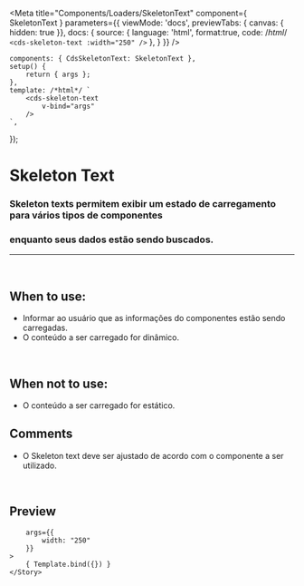 
<Meta
	title="Components/Loaders/SkeletonText"
	component={ SkeletonText }
	parameters={{
		viewMode: 'docs',
		previewTabs: { canvas: { hidden: true }},
		docs: {
			source: {
				language: 'html',
				format:true,
				code: /*html*/ 
`<cds-skeleton-text
	:width="250"
/>`
			},
		}
	}}
/>

	components: { CdsSkeletonText: SkeletonText },
	setup() {
		return { args };
	},
	template: /*html*/ `
		<cds-skeleton-text
			v-bind="args" 
		/>
	`,
});

# Skeleton Text

### Skeleton texts permitem exibir um estado de carregamento para vários tipos de componentes
### enquanto seus dados estão sendo buscados.
---
<br />

## When to use:
- Informar ao usuário que as informações do componentes estão sendo carregadas.
- O conteúdo a ser carregado for dinâmico.

<br />

## When not to use:
- O conteúdo a ser carregado for estático.

## Comments
- O Skeleton text deve ser ajustado de acordo com o componente a ser utilizado.

<br />

## Preview

<Canvas>
	<Story
		name="SkeletonText"
		
		args={{
			width: "250"
		}}
	>
		{ Template.bind({}) }
	</Story>
</Canvas>

<ArgsTable story="SkeletonText" />